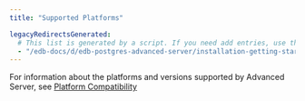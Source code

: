 ```yaml
---
title: "Supported Platforms"

legacyRedirectsGenerated:
  # This list is generated by a script. If you need add entries, use the `legacyRedirects` key.
  - "/edb-docs/d/edb-postgres-advanced-server/installation-getting-started/upgrade-guide/13/supported_platforms.html"
---
```


<div id="supported_platforms" class="registered_link"></div>

For information about the platforms and versions supported by Advanced Server, see [Platform Compatibility](https://www.enterprisedb.com/platform-compatibility#epas)

